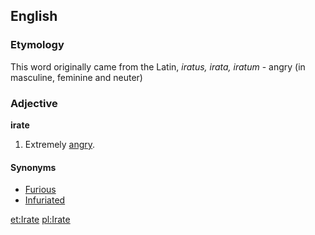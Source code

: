 ==English==
===Etymology===
This word originally came from the Latin,
''iratus, irata, iratum'' - angry (in masculine, feminine and neuter)

===Adjective===
'''irate'''
#Extremely [[angry]].

====Synonyms====
*[[Furious]]
*[[Infuriated]]

[[et:Irate]]
[[pl:Irate]]
